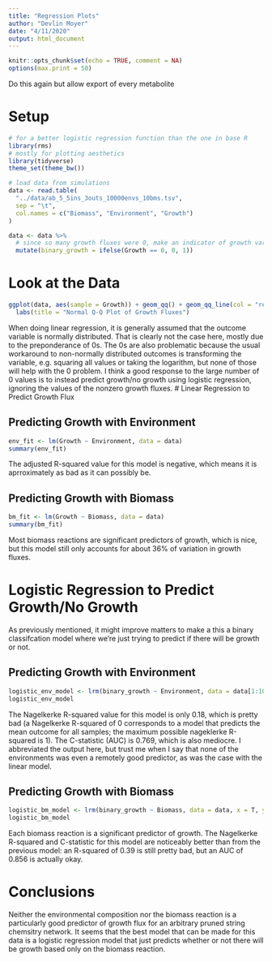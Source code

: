 ```yaml
---
title: "Regression Plots"
author: "Devlin Moyer"
date: "4/11/2020"
output: html_document
---
```


```r
knitr::opts_chunk$set(echo = TRUE, comment = NA)
options(max.print = 50)
```

Do this again but allow export of every metabolite

# Setup

```r
# for a better logistic regression function than the one in base R
library(rms)
# mostly for plotting aesthetics
library(tidyverse)
theme_set(theme_bw())

# load data from simulations
data <- read.table(
  "../data/ab_5_5ins_3outs_10000envs_10bms.tsv",
  sep = "\t",
  col.names = c("Biomass", "Environment", "Growth")
)

data <- data %>%
  # since so many growth fluxes were 0, make an indicator of growth variable to do logistic regression on
  mutate(binary_growth = ifelse(Growth == 0, 0, 1))
```

# Look at the Data

```r
ggplot(data, aes(sample = Growth)) + geom_qq() + geom_qq_line(col = "red") + 
  labs(title = "Normal Q-Q Plot of Growth Fluxes")
```

When doing linear regression, it is generally assumed that the outcome variable is normally distributed. That is clearly not the case here, mostly due to the preponderance of 0s. The 0s are also problematic because the usual workaround to non-normally distributed outcomes is transforming the variable, e.g. squaring all values or taking the logarithm, but none of those will help with the 0 problem. I think a good response to the large number of 0 values is to instead predict growth/no growth using logistic regression, ignoring the values of the nonzero growth fluxes. 
# Linear Regression to Predict Growth Flux

## Predicting Growth with Environment

```r
env_fit <- lm(Growth ~ Environment, data = data)
summary(env_fit)
```

The adjusted R-squared value for this model is negative, which means it is aprroximately as bad as it can possibly be.

## Predicting Growth with Biomass

```r
bm_fit <- lm(Growth ~ Biomass, data = data)
summary(bm_fit)
```

Most biomass reactions are significant predictors of growth, which is nice, but this model still only accounts for about 36% of variation in growth fluxes. 

# Logistic Regression to Predict Growth/No Growth

As previously mentioned, it might improve matters to make a this a binary classifcation model where we're just trying to predict if there will be growth or not.

## Predicting Growth with Environment

```r
logistic_env_model <- lrm(binary_growth ~ Environment, data = data[1:10000,], x = T, y = T, maxit = 1000)
logistic_env_model
```

The Nagelkerke R-squared value for this model is only 0.18, which is pretty bad (a Nagelkerke R-squared of 0 corresponds to a model that predicts the mean outcome for all samples; the maximum possible nageklerke R-squared is 1). The C-statistic (AUC) is 0.769, which is also mediocre. I abbreviated the output here, but trust me when I say that none of the environments was even a remotely good predictor, as was the case with the linear model.

## Predicting Growth with Biomass

```r
logistic_bm_model <- lrm(binary_growth ~ Biomass, data = data, x = T, y = T)
logistic_bm_model
```

Each biomass reaction is a significant predictor of growth. The Nagelkerke R-squared and C-statistic for this model are noticeably better than from the previous model: an R-squared of 0.39 is still pretty bad, but an AUC of 0.856 is actually okay.

# Conclusions

Neither the environmental composition nor the biomass reaction is a particularly good predictor of growth flux for an arbitrary pruned string chemsitry network. It seems that the best model that can be made for this data is a logistic regression model that just predicts whether or not there will be growth based only on the biomass reaction.
